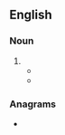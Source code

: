 ==English==

===Noun===
{{en-noun|-}}

# {{alternative spelling of|en|yarrum}}
#* {{quote-book
|en
|year=1566
|year_published=1814
|first=Thomas
|last=Harman
|authorlink=Thomas Harman
|title=A Caveat or Warning for Common Cursitors
|url=https://books.google.com/books?id=K0eK6uQC37kC&pg=PA68
|publisher=T. Bensley
|page=68
|passage=Shee hath a cacling chete, a grunting chete ruff pecke, cassan, and poppelars of '''yarum'''.<br />Shee hath a hen, a pygge, baken, cheese, and mylke porrage.
}}
#* {{RQ:Dekker Non-dramatic Works|volume=III|title=Lanthorne|subtitle=Of Canting, How Long It hath beene a Language: How It Comes to bee a Language: How It is Deriued, & by whom It is Spoken. [A Canting Song.]|page=203|passage=The Ruffin cly the nab of the Harmanbeck, / If we mawnd Pannam, lap, or Ruff-peck, / Or poplars of '''yarum''': he cuts, bing to the Ruffmans, / Or els he ſweares by the light-mans, / To put our ſtamps in the Harmans.}}

===Anagrams===
* {{anagrams|en|a=amruy|Maury|muray}}